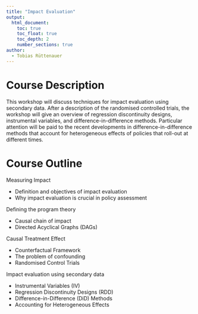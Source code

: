 ```yaml
---
title: "Impact Evaluation"
output: 
  html_document:
    toc: true
    toc_float: true
    toc_depth: 2
    number_sections: true
author:   
  - Tobias Rüttenauer    
---
```



# Course Description

This workshop will discuss techniques for impact evaluation using secondary data. After a description of the randomised controlled trials, the workshop will give an overview of regression discontinuity designs, instrumental variables, and difference-in-difference methods. Particular attention will be paid to the recent developments in difference-in-difference methods that account for heterogeneous effects of policies that roll-out at different times.

# Course Outline

Measuring Impact

- 	Definition and objectives of impact evaluation
- 	Why impact evaluation is crucial in policy assessment

Defining the program theory

- 	Causal chain of impact
- 	Directed Acyclical Graphs (DAGs)

Causal Treatment Effect

-  Counterfactual Framework
-  The problem of confounding
-  Randomised Control Trials

Impact evaluation using secondary data

-  Instrumental Variables (IV)
-  Regression Discontinuity Designs (RDD)
-  Difference-in-Difference (DiD) Methods
-  Accounting for Heterogeneous Effects 

